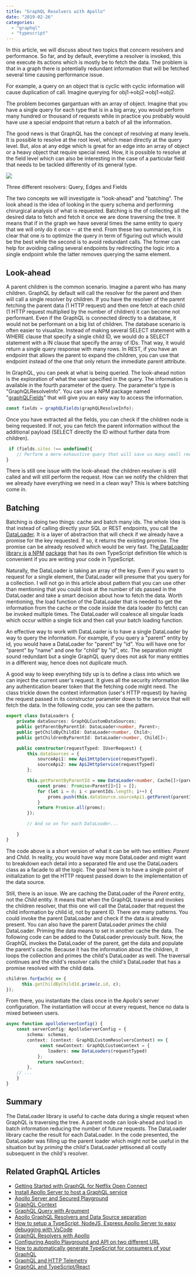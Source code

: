 ```yaml
---
title: "GraphQL Resolvers with Apollo"
date: "2019-02-26"
categories: 
  - "graphql"
  - "typescript"
---
```


In this article, we will discuss about two topics that concern resolvers and performance. So far, and by default, everytime a resolver is invoked, this one execute its actions which is mostly be to fetch the data. The problem is that in a graph there is potentially redundant information that will be fetched several time causing performance issue.

For example, a query on an object that is cyclic with cyclic information will cause duplication of call. Imagine querying for obj1->obj2->obj1->obj2.

The problem becomes gargantuan with an array of object. Imagine that you have a single query for each type that is in a big array, you would perform many hundred or thousand of requests while in practice you probably would have use a special endpoint that return a batch of all the information.

The good news is that GraphQL has the concept of resolving at many levels. It is possible to resolve at the root level, which mean directly at the query level. But, alos at any edge which is great for an edge into an array of object or a heavy object that require special need. How, it is possible to resolve at the field level which can also be interesting in the case of a particular field that needs to be tackled differently of its general type.

![](images/GraphQLServers-NodesAndVertices-1.png)

Three different resolvers: Query, Edges and Fields  

The two concepts we will investigate is "look-ahead" and "batching". The look ahead is the idea of looking in the query schema and performing chirurgical analysis of what is requested. Batching is the of collecting all the desired data to fetch and fetch it once we are done traversing the tree. It means that if in the graph we have several times the same entity to query that we will only do it once -- at the end. From these two summaries, it is clear that one is to optimize the query in term of figuring out which would be the best while the second is to avoid redundant calls. The former can help for avoiding calling several endpoints by redirecting the logic into a single endpoint while the latter removes querying the same element.

## Look-ahead

A parent children is the common scenario. Imagine a parent who has many children. GraphQL by default will call the resolver for the parent and then will call a single resolver by children. If you have the resolver of the parent fetching the parent data (1 HTTP request) and then one fetch at each child (1 HTTP request multiplied by the number of children) it can become not performant. Even if the GraphQL is connected directly to a database, it would not be performant on a big list of children. The database scenario is often easier to visualize. Instead of making several SELECT statement with a WHERE clause that specify a single child ID, we would do a SELECT statement with a IN clause that specify the array of IDs. That way, it would return a single query response with many rows. In REST, if you have an endpoint that allows the parent to expand the children, you can use that endpoint instead of the one that only return the immediate parent attribute.

In GraphQL, you can peek at what is being queried. The look-ahead notion is the exploration of what the user specified in the query. The information is available in the fourth parameter of the query. The parameter's type is "GraphQLResolveInfo". You can use a NPM package named "[graphQLFields](https://www.npmjs.com/package/graphql-fields)" that will give you an easy way to access the information.

```typescript
const fields = graphQLFields(graphQLResolveInfo);
```

Once you have extracted all the fields, you can check if the children node is being requested. If not, you can fetch the parent information without the additional payload (SELECT directly the ID without further data from children).

```typescript
 if (fields.sites !== undefined){
    // Perform a more exhaustive query that will save us many small request
}
```

There is still one issue with the look-ahead: the children resolver is still called and will still perform the request. How can we notify the children that we already have everything we need in a clean way? This is where batching come in.

## Batching

Batching is doing two things: cache and batch many ids. The whole idea is that instead of calling directly your SQL or REST endpoints, you call the [DataLoader](https://github.com/facebook/dataloader). It is a layer of abstraction that will check if we already have a promise for the key requested. If so, it returns the existing promise. The promise can be already resolved which would be very fast. Th[e DataLoader library is](https://github.com/facebook/dataloader) [a NPM](https://github.com/facebook/dataloader) [package](https://github.com/facebook/dataloader) that has its own TypeScript definition file which is convenient if you are writing your code in TypeScript.

Naturally, the DataLoader is taking an array of the key. Even if you want to request for a single element, the DataLoader will presume that you query for a collection. I will not go in this article about pattern that you can use other than mentioning that you could look at the number of ids passed in the DataLoader and take a smart decision about how to fetch the data. Worth mentioning, the load function of the DataLoader that is needed to get the information from the cache or the code inside the data loader (to fetch) can be invoked multiple times. The DataLoader will coalesce all singular loads which occur within a single tick and then call your batch loading function.

An effective way to work with DataLoader is to have a single DataLoader by way to query the information. For example, if you query a "parent" entity by id, you would have a DataLoader for "parent" by "id". You will have one for "parent" by "name" and one for "child" by "id", etc. The separation might sound redundant but a single GraphQL query does not ask for many entities in a different way, hence does not duplicate much.

A good way to keep everything tidy up is to define a class into which we can inject the current user's request. It gives all the security information like any authentication bearer token that the fetching code might need. The class trickle down the context information (user's HTTP request) by having the request passed in its constructor parameter down to the service that will fetch the data. In the following code, you can see the pattern.

```typescript
export class DataLoaders {
    private dataSources: GraphQLCustomDataSources;
    public getParentByParentId: DataLoader<number, Parent>;
    public getChildByChildId: DataLoader<number, Child>;
    public getChildrenByParentId: DataLoader<number, Child[]>;

    public constructor(requestTyped: IUserRequest) {
        this.dataSources = {
            sourceApi1: new Api1HttpService(requestTyped),
            sourceApi2: new Api2HttpService(requestTyped)
        };

        this.getParentByParentId = new DataLoader<number, Cache[]>(parentIds => {
            const proms: Promise<Parent[]>[] = [];
            for (let i = 0; i < parentIds.length; i++) {
                proms.push(this.dataSource.sourceApi1.getParent(parentIds[i]));
            }
            return Promise.all(proms);
        });

        // And so on for each DataLoader...

    }
}
```

The code above is a short version of what it can be with two entities: _Parent_ and _Child_. In reality, you would have way more DataLoader and might want to breakdown each detail into a separated file and use the DataLoaders class as a facade to all the logic. The goal here is to have a single point of initialization to get the HTTP request passed down to the implementation of the data source.

Still, there is an issue. We are caching the DataLoader of the _Parent_ entity, not the _Child_ entity. It means that when the GraphQL traverse and invokes the children resolver, that this one will call the DataLoader that request the child information by child id, not by parent ID. There are many patterns. You could invoke the parent DataLoader and check if the data is already present. You can also have the parent DataLoader _primes_ the child DataLoader. Priming the data means to set in another cache the data. The following code can be added to the DataLoader previously built. Now, the GraphQL invokes the DataLoader of the parent, get the data and populate the parent's cache. Because it has the information about the children, it loops the collection and primes the child's DataLoader as well. The traversal continues and the child's resolver calls the child's DataLoader that has a promise resolved with the child data.

```typescript
children.forEach(c => {
      this.getChildByChildId.prime(c.id, c);
});

```
From there, you instantiate the class once in the Apollo's server configuration. The instantiation will occur at every request, hence no data is mixed between users.

```typescript
async function apolloServerConfig() {
    const serverConfig: ApolloServerConfig = {
        schema: schemas,
        context: (context: GraphQLCustomResolversContext) => {
             const newContext: GraphQLCustomContext = {
                loaders: new DataLoaders(requestTyped)
            };
            return newContext;
        },
    // ...
    }
}
```

## Summary

The DataLoader library is useful to cache data during a single request when GraphQL is traversing the tree. A parent node can look-ahead and load in batch information reducing the number of future requests. The DataLoader library cache the result for each DataLoader. In the code presented, the DataLoader was filling up the parent loader which might not be useful in the situation but by _priming_ the child's DataLoader jettisoned all costly subsequent in the child's resolver.

## Related GraphQL Articles

- [Getting Started with GraphQL for Netflix Open Connect](getting-started-with-graphql-for-netflix-open-connect)
- [Install Apollo Server to host a GraphQL service](install-apollo-server-to-host-a-graphql-service)
- [Apollo Server and Secured Playground](apollo-server-and-secured-playground)
- [GraphQL Context](graphql-context)
- [GraphQL Query with Argument](graphql-query-with-argument)
- [Apollo GraphQL Resolvers and Data Source separation](apollo-graphql-resolvers-and-data-source-separation)
- [How to setup a TypeScript, NodeJS, Express Apollo Server to easy debugging with VsCode](how-to-setup-a-typescript-nodejs-express-apollo-server-to-easy-debugging-with-vscode)
- [GraphQL Resolvers with Apollo](graphql-resolvers-with-apollo)
- [Configuring Apollo Playground and API on two different URL](configuring-apollo-playground-and-api-on-two-different-url)
- [How to automatically generate TypeScript for consumers of your GraphQL](how-to-automatically-generate-typescript-for-consumer-of-your-graphql)
- [GraphQL and HTTP Telemetry](graphql-extension-to-collect-http-and-resolvers-telemetry)  
- [GraphQL and TypeScript/React](how-to-consume-graphql-in-typescript-and-react)